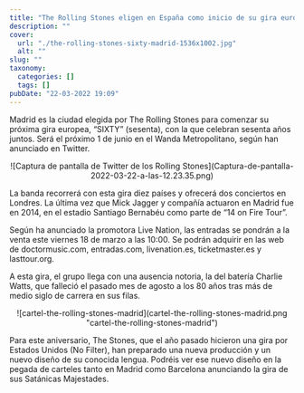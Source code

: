 ```yaml
---
title: "The Rolling Stones eligen en España como inicio de su gira europea"
description: ""
cover:
  url: "./the-rolling-stones-sixty-madrid-1536x1002.jpg"
  alt: ""
slug: ""
taxonomy:
  categories: []
  tags: []
pubDate: "22-03-2022 19:09"
---
```


Madrid es la ciudad elegida por The Rolling Stones para comenzar su próxima gira europea, “SIXTY” (sesenta), con la que celebran sesenta años juntos. Será el próximo 1 de junio en el Wanda Metropolitano, según han anunciado en Twitter.

<div align="center">
  ![Captura de pantalla de Twitter de los Rolling
  Stones](Captura-de-pantalla-2022-03-22-a-las-12.23.35.png)
</div>

La banda recorrerá con esta gira diez países y ofrecerá dos conciertos en Londres. La última vez que Mick Jagger y compañía actuaron en Madrid fue en 2014, en el estadio Santiago Bernabéu como parte de “14 on Fire Tour”.

Según ha anunciado la promotora Live Nation, las entradas se pondrán a la venta este viernes 18 de marzo a las 10:00. Se podrán adquirir en las web de doctormusic.com, entradas.com, livenation.es, ticketmaster.es y lasttour.org.

A esta gira, el grupo llega con una ausencia notoria, la del batería Charlie Watts, que falleció el pasado mes de agosto a los 80 años tras más de medio siglo de carrera en sus filas.

<div align="center">
  ![cartel-the-rolling-stones-madrid](cartel-the-rolling-stones-madrid.png
  "cartel-the-rolling-stones-madrid")
</div>

Para este aniversario, The Stones, que el año pasado hicieron una gira por Estados Unidos (No Filter), han preparado una nueva producción y un nuevo diseño de su conocida lengua. Podréis ver ese nuevo diseño en la pegada de carteles tanto en Madrid como Barcelona anunciando la gira de sus Satánicas Majestades.
